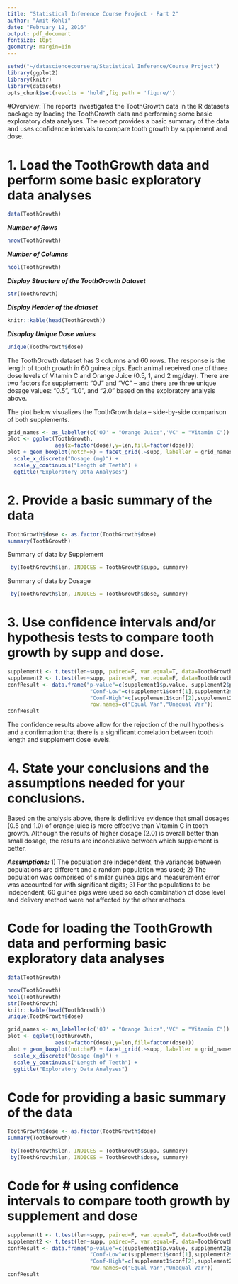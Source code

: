 ```yaml
---
title: "Statistical Inference Course Project - Part 2"
author: "Amit Kohli"
date: "February 12, 2016"
output: pdf_document
fontsize: 10pt
geometry: margin=1in
---
```


```r
setwd("~/datasciencecoursera/Statistical Inference/Course Project")
library(ggplot2)
library(knitr)
library(datasets)
opts_chunk$set(results = 'hold',fig.path = 'figure/')
```

#Overview:
The reports investigates the ToothGrowth data in the R datasets package by loading the ToothGrowth data and performing some basic exploratory data analyses.  The report provides a basic summary of the data and uses confidence intervals to compare tooth growth by supplement and dose.

# 1. Load the ToothGrowth data and perform some basic exploratory data analyses
```r
data(ToothGrowth)
```

***Number of Rows***
```r
nrow(ToothGrowth)
```

***Number of Columns***
```r
ncol(ToothGrowth)
```

***Display Structure of the ToothGrowth Dataset***
```r
str(ToothGrowth)
```

***Display Header of the dataset***
```r
knitr::kable(head(ToothGrowth))
```

***Disaplay Unique Dose values***
```r
unique(ToothGrowth$dose)
```

The ToothGrowth dataset has 3 columns and 60 rows. The response is the length of tooth growth in 60 guinea pigs. Each animal received one of three dose levels of Vitamin C and Orange Juice (0.5, 1, and 2 mg/day). There are two factors for supplement: “OJ” and “VC” -- and there are three unique dosage values: "0.5", "1.0", and "2.0" based on the exploratory analysis above.

The plot below visualizes the ToothGrowth data -- side-by-side comparison of both supplements.

```r
grid_names <- as_labeller(c('OJ' = "Orange Juice",'VC' = "Vitamin C"))
plot <- ggplot(ToothGrowth, 
               aes(x=factor(dose),y=len,fill=factor(dose)))
plot + geom_boxplot(notch=F) + facet_grid(.~supp, labeller = grid_names) +
  scale_x_discrete("Dosage (mg)") +   
  scale_y_continuous("Length of Teeth") +  
  ggtitle("Exploratory Data Analyses")
```

# 2. Provide a basic summary of the data
```r
ToothGrowth$dose <- as.factor(ToothGrowth$dose)
summary(ToothGrowth)
```

Summary of data by Supplement
```r
 by(ToothGrowth$len, INDICES = ToothGrowth$supp, summary)
```

Summary of data by Dosage
```r
 by(ToothGrowth$len, INDICES = ToothGrowth$dose, summary)
```

# 3. Use confidence intervals and/or hypothesis tests to compare tooth growth by supp and dose.
```r
supplement1 <- t.test(len~supp, paired=F, var.equal=T, data=ToothGrowth)
supplement2 <- t.test(len~supp, paired=F, var.equal=F, data=ToothGrowth)
confResult <- data.frame("p-value"=c(supplement1$p.value, supplement2$p.value),
                          "Conf-Low"=c(supplement1$conf[1],supplement2$conf[1]),
                          "Conf-High"=c(supplement1$conf[2],supplement2$conf[2]),
                          row.names=c("Equal Var","Unequal Var"))
confResult
```
The confidence results above allow for the rejection of the null hypothesis and a confirmation that there is a significant correlation between tooth length and supplement dose levels.

# 4. State your conclusions and the assumptions needed for your conclusions.
Based on the analysis above, there is definitive evidence that small dosages (0.5 and 1.0) of orange juice is more effective than Vitamin C in tooth growth. Although the results of higher dosage (2.0) is overall better than small dosage, the results are inconclusive between which supplement is better.

***Assumptions: *** 1) The population are independent, the variances between populations are different and a random population was used; 2) The population was comprised of similar guinea pigs and measurement error was accounted for with significant digits; 3) For the populations to be independent, 60 guinea pigs were used so each combination of dose level and delivery method were not affected by the other methods.

\pagebreak
\begin{center}
Appendix
\end{center}

# Code for loading the ToothGrowth data and performing basic exploratory data analyses
```r
data(ToothGrowth)

nrow(ToothGrowth)
ncol(ToothGrowth)
str(ToothGrowth)
knitr::kable(head(ToothGrowth))
unique(ToothGrowth$dose)

grid_names <- as_labeller(c('OJ' = "Orange Juice",'VC' = "Vitamin C"))
plot <- ggplot(ToothGrowth, 
               aes(x=factor(dose),y=len,fill=factor(dose)))
plot + geom_boxplot(notch=F) + facet_grid(.~supp, labeller = grid_names) +
  scale_x_discrete("Dosage (mg)") +   
  scale_y_continuous("Length of Teeth") +  
  ggtitle("Exploratory Data Analyses")
```

# Code for providing a basic summary of the data
```r
ToothGrowth$dose <- as.factor(ToothGrowth$dose)
summary(ToothGrowth)

 by(ToothGrowth$len, INDICES = ToothGrowth$supp, summary)
 by(ToothGrowth$len, INDICES = ToothGrowth$dose, summary)
```

# Code for # using confidence intervals to compare tooth growth by supplement and dose
```r
supplement1 <- t.test(len~supp, paired=F, var.equal=T, data=ToothGrowth)
supplement2 <- t.test(len~supp, paired=F, var.equal=F, data=ToothGrowth)
confResult <- data.frame("p-value"=c(supplement1$p.value, supplement2$p.value),
                          "Conf-Low"=c(supplement1$conf[1],supplement2$conf[1]),
                          "Conf-High"=c(supplement1$conf[2],supplement2$conf[2]),
                          row.names=c("Equal Var","Unequal Var"))
confResult
```
